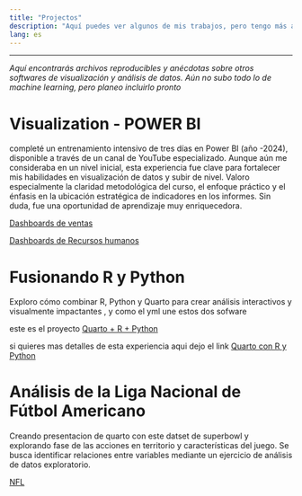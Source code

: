 ```yaml
---
title: "Projectos"
description: "Aquí puedes ver algunos de mis trabajos, pero tengo más archivados en mis repositorios. No te robes las ideas 😄 (es broma). Si necesitas ayuda o buscas algo creativo, escríbeme con confianza"
lang: es
---
```


------------------------------------------------------------------------

*Aquí encontrarás archivos reproducibles y anécdotas sobre otros softwares de visualización y análisis de datos. Aún no subo todo lo de machine learning, pero planeo incluirlo pronto*

# Visualization - POWER BI

completé un entrenamiento intensivo de tres días en Power BI (año -2024), disponible a través de un canal de YouTube especializado. Aunque aún me consideraba en un nivel inicial, esta experiencia fue clave para fortalecer mis habilidades en visualización de datos y subir de nivel. Valoro especialmente la claridad metodológica del curso, el enfoque práctico y el énfasis en la ubicación estratégica de indicadores en los informes. Sin duda, fue una oportunidad de aprendizaje muy enriquecedora.

[Dashboards de ventas](https://bit.ly/pbidia1 "Dashboards de ventas")

[Dashboards de Recursos humanos](https://bit.ly/pbidia2)

# **Fusionando R y Python**

Exploro cómo combinar R, Python y Quarto para crear análisis interactivos y visualmente impactantes , y como el yml une estos dos sofware

este es el proyecto [Quarto + R + Python](https://brandonmz.quarto.pub/r-y-quarto--magia-sorprendente/ "Rerproducible")

si quieres mas detalles de esta experiencia aqui dejo el link [Quarto con R y Python](https://www.linkedin.com/pulse/fusionando-r-y-python-en-un-solo-proyecto-de-quarto-brandon-martinez-2d15e/?trackingId=NF0nHk8eRp%2BBj%2FYi8lqojw%3D%3D "NEWSLETTER")

# Análisis de la Liga Nacional de Fútbol Americano

Creando presentacion de quarto con este datset de superbowl y explorando fase de las acciones en territorio y características del juego. Se busca identificar relaciones entre variables mediante un ejercicio de análisis de datos exploratorio.

[NFL](https://brandonmz.quarto.pub/_nfl_4/ "NFL Analytics")
